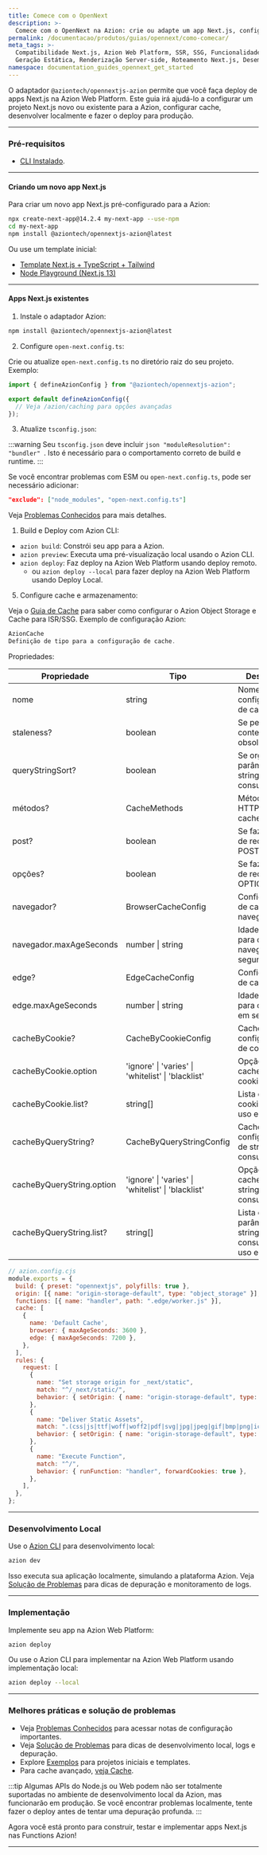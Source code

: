 ```yaml
---
title: Comece com o OpenNext
description: >-
  Comece com o OpenNext na Azion: crie ou adapte um app Next.js, configure o cache e o armazenamento para ISR/SSG, desenvolva localmente com o Azion CLI e faça o deploy para produção.
permalink: /documentacao/produtos/guias/opennext/como-comecar/
meta_tags: >-
  Compatibilidade Next.js, Azion Web Platform, SSR, SSG, Funcionalidades de Middleware,
  Geração Estática, Renderização Server-side, Roteamento Next.js, Desempenho Next.js, Integrações Next.js
namespace: documentation_guides_opennext_get_started
---
```


O adaptador `@aziontech/opennextjs-azion` permite que você faça deploy de apps Next.js na Azion Web Platform. Este guia irá ajudá-lo a configurar um projeto Next.js novo ou existente para a Azion, configurar cache, desenvolver localmente e fazer o deploy para produção.

---

### Pré-requisitos

- [CLI Instalado](/pt-br/documentacao/produtos/azion-cli/visao-geral/#instalar-a-azion-cli).

---

#### Criando um novo app Next.js

Para criar um novo app Next.js pré-configurado para a Azion:

```sh
npx create-next-app@14.2.4 my-next-app --use-npm
cd my-next-app
npm install @aziontech/opennextjs-azion@latest
```

Ou use um template inicial:

- [Template Next.js + TypeScript + Tailwind](https://github.com/aziontech/azion-samples/tree/dev/templates/opennextjs/nextal-next-typescript-tailwind)
- [Node Playground (Next.js 13)](https://github.com/aziontech/bundler-examples/tree/main/examples/nextjs/node-playground-13)

---

#### Apps Next.js existentes

1. Instale o adaptador Azion:

```sh
npm install @aziontech/opennextjs-azion@latest
```

2. Configure `open-next.config.ts`:

Crie ou atualize `open-next.config.ts` no diretório raiz do seu projeto. Exemplo:

```ts
import { defineAzionConfig } from "@aziontech/opennextjs-azion";

export default defineAzionConfig({
  // Veja /azion/caching para opções avançadas
});
```

3. Atualize `tsconfig.json`:

:::warning
Seu `tsconfig.json` deve incluir ```json "moduleResolution": "bundler" ```. Isto é necessário para o comportamento correto de build e runtime.
:::

Se você encontrar problemas com ESM ou `open-next.config.ts`, pode ser necessário adicionar:

```json
"exclude": ["node_modules", "open-next.config.ts"]
```

Veja [Problemas Conhecidos](/pt-br/documentacao/runtime-api/frameworks-suportados/nextjs/#problemas-conhecidos) para mais detalhes.

1. Build e Deploy com Azion CLI:

- `azion build`: Constrói seu app para a Azion.
- `azion preview`: Executa uma pré-visualização local usando o Azion CLI.
- `azion deploy`: Faz deploy na Azion Web Platform usando deploy remoto.
  - ou `azion deploy --local` para fazer deploy na Azion Web Platform usando Deploy Local.

5. Configure cache e armazenamento:

Veja o [Guia de Cache](/azion/caching) para saber como configurar o Azion Object Storage e Cache para ISR/SSG. Exemplo de configuração Azion:

```ts
AzionCache
Definição de tipo para a configuração de cache.
```

Propriedades:

| Propriedade | Tipo | Descrição |
| --- | --- | --- |
| nome | string | Nome da configuração de cache. |
| staleness? | boolean | Se permite conteúdo obsoleto. |
| queryStringSort? | boolean | Se organiza parâmetros de string de consulta. |
| métodos? | CacheMethods | Métodos HTTP para cache. |
| post? | boolean | Se faz cache de requisições POST. |
| opções? | boolean | Se faz cache de requisições OPTIONS. |
| navegador? | BrowserCacheConfig | Configurações de cache para navegador. |
| navegador.maxAgeSeconds | number \| string | Idade máxima para cache do navegador em segundos. |
| edge? | EdgeCacheConfig | Configurações de cache. |
| edge.maxAgeSeconds | number \| string | Idade máxima para cache em segundos. |
| cacheByCookie? | CacheByCookieConfig | Cache por configurações de cookie. |
| cacheByCookie.option | 'ignore' \| 'varies' \| 'whitelist' \| 'blacklist' | Opção de cache por cookie. |
| cacheByCookie.list? | string[] | Lista de cookies para uso em cache. |
| cacheByQueryString? | CacheByQueryStringConfig | Cache por configurações de string de consulta. |
| cacheByQueryString.option | 'ignore' \| 'varies' \| 'whitelist' \| 'blacklist' | Opção de cache por string de consulta. |
| cacheByQueryString.list? | string[] | Lista de parâmetros de string de consulta para uso em cache. |

```js
// azion.config.cjs
module.exports = {
  build: { preset: "opennextjs", polyfills: true },
  origin: [{ name: "origin-storage-default", type: "object_storage" }],
  functions: [{ name: "handler", path: ".edge/worker.js" }],
  cache: [
    {
      name: 'Default Cache',
      browser: { maxAgeSeconds: 3600 },
      edge: { maxAgeSeconds: 7200 },
    },
  ],
  rules: {
    request: [
      {
        name: "Set storage origin for _next/static",
        match: "^/_next/static/",
        behavior: { setOrigin: { name: "origin-storage-default", type: "object_storage" }, deliver: true },
      },
      {
        name: "Deliver Static Assets",
        match: ".(css|js|ttf|woff|woff2|pdf|svg|jpg|jpeg|gif|bmp|png|ico|mp4|json)$",
        behavior: { setOrigin: { name: "origin-storage-default", type: "object_storage" }, deliver: true },
      },
      {
        name: "Execute Function",
        match: "^/",
        behavior: { runFunction: "handler", forwardCookies: true },
      },
    ],
  },
};
```

---

### Desenvolvimento Local

Use o [Azion CLI](/pt-br/documentacao/produtos/cli/) para desenvolvimento local:

```sh
azion dev
```

Isso executa sua aplicação localmente, simulando a plataforma Azion. Veja [Solução de Problemas](/pt-br/documentacao/produtos/guias/opennext/troubleshooting/) para dicas de depuração e monitoramento de logs.

---

### Implementação

Implemente seu app na Azion Web Platform:

```sh
azion deploy
```

Ou use o Azion CLI para implementar na Azion Web Platform usando implementação local:

```sh
azion deploy --local
```

---

### Melhores práticas e solução de problemas

- Veja [Problemas Conhecidos](/pt-br/documentacao/runtime-api/frameworks-suportados/nextjs/#problemas-conhecidos) para acessar notas de configuração importantes.
- Veja [Solução de Problemas](/pt-br/documentacao/produtos/guias/opennext/troubleshooting/) para dicas de desenvolvimento local, logs e depuração.
- Explore [Exemplos](/pt-br/documentacao/runtime-api/frameworks-suportados/nextjs/#exemplos) para projetos iniciais e templates.
- Para cache avançado, [veja Cache](/azion/caching).

:::tip
Algumas APIs do Node.js ou Web podem não ser totalmente suportadas no ambiente de desenvolvimento local da Azion, mas funcionarão em produção. Se você encontrar problemas localmente, tente fazer o deploy antes de tentar uma depuração profunda.
:::

Agora você está pronto para construir, testar e implementar apps Next.js nas Functions Azion!

---